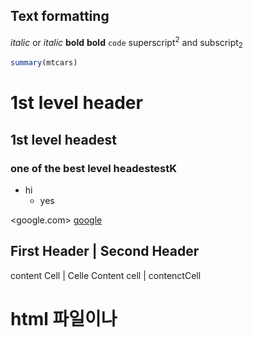Text formatting
------------------------------------------------------------
*italic* or _italic_
**bold** __bold__
`code`
superscript^2^ and subscript~2~

```r
summary(mtcars)
```

# 1st level header

## 1st level headest

### one of the best level headestestK

* hi
    * yes
    
<google.com>
[google](www.google.co.kr)


First Header | Second Header
---------------------------
content Cell | Celle
Content cell | contenctCell


# html 파일이나 
